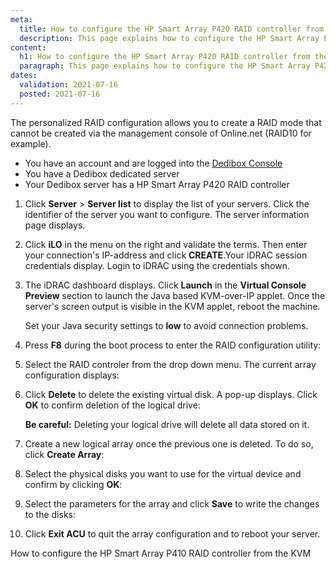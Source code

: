 ```yaml
---
meta:
  title: How to configure the HP Smart Array P420 RAID controller from the KVM
  description: This page explains how to configure the HP Smart Array P420 RAID controller from the KVM
content:
  h1: How to configure the HP Smart Array P420 RAID controller from the KVM
  paragraph: This page explains how to configure the HP Smart Array P420 RAID controller from the KVM
dates:
  validation: 2021-07-16
  posted: 2021-07-16
---
```


The personalized RAID configuration allows you to create a RAID mode that cannot be created via the management console of Online.net (RAID10 for example).

<Message type="requirement">

  - You have an account and are logged into the [Dedibox Console](https://console.online.net) 
  - You have a Dedibox dedicated server 
  - Your Dedibox server has a HP Smart Array P420 RAID controller

</Message>

1. Click **Server** > **Server list** to display the list of your servers. Click the identifier of the server you want to configure. The server information page displays.

2. Click **iLO** in the menu on the right and validate the terms. Then enter your connection's IP-address and click **CREATE**.Your iDRAC session credentials display. Login to iDRAC using the credentials shown.

3. The iDRAC dashboard displays. Click **Launch** in the **Virtual Console Preview** section to launch the Java based KVM-over-IP applet. Once the server's screen output is visible in the KVM applet, reboot the machine.

    <Message type="tip">

    Set your Java security settings to **low** to avoid connection problems.

    </Message>

4. Press **F8** during the boot process to enter the RAID configuration utility: 

    <Lightbox src="scaleway_p420_01.png" alt="" />

5. Select the RAID controler from the drop down menu. The current array configuration displays:

    <Lightbox src="scaleway_p420_03.png" alt="" />

6. Click **Delete** to delete the existing virtual disk. A pop-up displays. Click **OK** to confirm deletion of the logical drive: 

    <Lightbox src="scaleway_p420_04.png" alt="" />

    <Message type="important">

    **Be careful:** Deleting your logical drive will delete all data stored on it.

    </Message>

7. Create a new logical array once the previous one is deleted. To do so, click **Create Array**:

    <Lightbox src="scaleway_p420_05.png" alt="" />

8. Select the physical disks you want to use for the virtual device and confirm by clicking **OK**:

    <Lightbox src="scaleway_p420_07.png" alt="" />

9. Select the parameters for the array and click **Save** to write the changes to the disks:

    <Lightbox src="scaleway_p420_08.png" alt="" />

10. Click **Exit ACU** to quit the array configuration and to reboot your server.

<Navigation title="See Also">
  <PreviousButton to="/dedibox/hardware/how-to/configure-raid-kvm-p410/">How to configure the HP Smart Array P410 RAID controller from the KVM</PreviousButton>
</Navigation>
